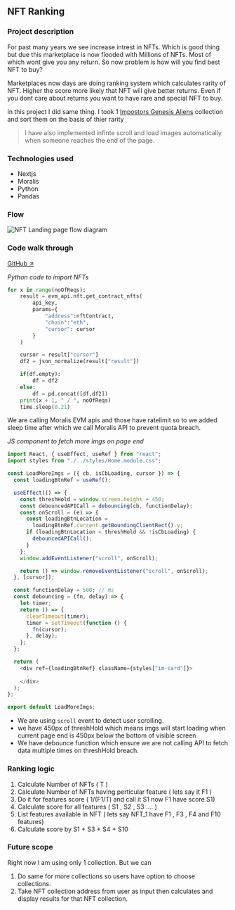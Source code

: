 ## NFT Ranking


<ImgLoader type="nft_landing_page" />

###  Project description
For past many years we see increase intrest in NFTs. Which is good thing but due this marketplace is now flooded with Millions of NFTs.
Most of which wont give you any return. So now problem is how will you find best NFT to buy? 

Marketplaces now days are doing ranking system which calculates rarity of NFT. Higher the score more likely that NFT will give better returns.
Even if you dont care about returns you want to have rare and special NFT to buy.

In this project I did same thing. I took 1 [Impostors Genesis Aliens](https://opensea.io/collection/impostors-genesis-aliens) collection and sort them on the basis of thier rarity

> I have also implemented infinte scroll and load images automatically when someone reaches the end of the page.

### Technologies used
- Nextjs
- Moralis
- Python
- Pandas

### Flow

![NFT Landing page flow diagram](/UserFlows/NFT_Ranking.png)

### Code walk through

[GitHub ↗](https://github.com/rajanlagah/NFTRanking/tree/main)

*Python code to import NFTs*

```python {2,19}
for x in range(noOfReqs):
    result = evm_api.nft.get_contract_nfts(
        api_key,
        params={
            "address":nftContract,
            "chain":"eth",
            "cursor": cursor
        }
    )

    cursor = result["cursor"]
    df2 = json_normalize(result["result"])

    if(df.empty):
        df = df2
    else:
        df = pd.concat([df,df2])
    print(x + 1, " / ", noOfReqs)
    time.sleep(0.21)
```
We are calling Moralis EVM apis and those have ratelimit so to we added sleep time after which we call Moralis API to prevent quota breach.

*JS component to fetch more imgs on page end*

```javascript {23}
import React, { useEffect, useRef } from "react";
import styles from "./../styles/Home.module.css";

const LoadMoreImgs = ({ cb, isCbLoading, cursor }) => {
  const loadingBtnRef = useRef();

  useEffect(() => {
    const threshHold = window.screen.height + 450;
    const debouncedAPICall = debouncing(cb, functionDelay);
    const onScroll = (e) => {
      const loadingBtnLocation =
        loadingBtnRef.current.getBoundingClientRect().y;
      if (loadingBtnLocation < threshHold && !isCbLoading) {
        debouncedAPICall();
      }
    };
    window.addEventListener("scroll", onScroll);

    return () => window.removeEventListener("scroll", onScroll);
  }, [cursor]);

  const functionDelay = 500; // ms
  const debouncing = (fn, delay) => {
    let timer;
    return () => {
      clearTimeout(timer);
      timer = setTimeout(function () {
        fn(cursor);
      }, delay);
    };
  };

  return (
    <div ref={loadingBtnRef} className={styles["im-card"]}>
      .
    </div>
  );
};

export default LoadMoreImgs;
```

- We are using `scroll` event to detect user scrolling.
- we have 450px of threshHold which means imgs will start loading when current page end is 450px below the bottom of visible screen
- We have debounce function which ensure we are not calling API to fetch data multiple times on threshHold breach.

### Ranking logic
1. Calculate Number of NFTs ( T )
2. Calculate Number of NFTs having perticular feature ( lets say it F1 )
3. Do it for features score ( 1/(F1/T) and call it S1 now F1 have score S1)
4. Calculate score for all features (  S1 , S2 , S3 .... )
5. List features available in NFT ( lets say NFT_1 have F1 , F3 , F4 and F10 features)
6. Calculate score by S1 + S3 + S4 + S10

### Future scope
Right now I am using only 1 collection. But we can 
1. Do same for more collections so users have option to choose collections.
2. Take NFT collection address from user as input then calculates and display results for that NFT collection.